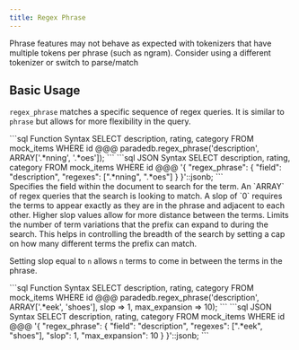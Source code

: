 ```yaml
---
title: Regex Phrase
---
```


<Note>
Phrase features may not behave as expected with tokenizers that have multiple tokens
per phrase (such as ngram). Consider using a different tokenizer or switch to 
parse/match
</Note>

## Basic Usage

`regex_phrase` matches a specific sequence of regex queries. It is similar to `phrase` but allows for more flexibility in the query.

<CodeGroup>
```sql Function Syntax
SELECT description, rating, category
FROM mock_items
WHERE id @@@ paradedb.regex_phrase('description', ARRAY['.*nning', '.*oes']);
```
```sql JSON Syntax
SELECT description, rating, category
FROM mock_items
WHERE id @@@
'{
    "regex_phrase": {
        "field": "description",
        "regexes": [".*nning", ".*oes"]
    }
}'::jsonb;
```
</CodeGroup>

<div className="mt-8" />

<ParamField body="field" required>
  Specifies the field within the document to search for the term.
</ParamField>
<ParamField body="regexes" required>
  An `ARRAY` of regex queries that the search is looking to match.
</ParamField>
<ParamField body="slop" default={0}>
  A slop of `0` requires the terms to appear exactly as they are in the phrase
  and adjacent to each other. Higher slop values allow for more distance between
  the terms.
</ParamField>
<ParamField body="max_expansions">
  Limits the number of term variations that the prefix can expand to during the
  search. This helps in controlling the breadth of the search by setting a cap
  on how many different terms the prefix can match.
</ParamField>

Setting slop equal to `n` allows `n` terms to come in between the terms in the phrase.

<CodeGroup>
```sql Function Syntax
SELECT description, rating, category
FROM mock_items
WHERE id @@@ paradedb.regex_phrase('description', ARRAY['.*eek', 'shoes'], slop => 1, max_expansion => 10);
```
```sql JSON Syntax
SELECT description, rating, category
FROM mock_items
WHERE id @@@
'{
    "regex_phrase": {
        "field": "description",
        "regexes": [".*eek", "shoes"],
        "slop": 1,
        "max_expansion": 10
    }
}'::jsonb;
```
</CodeGroup>
